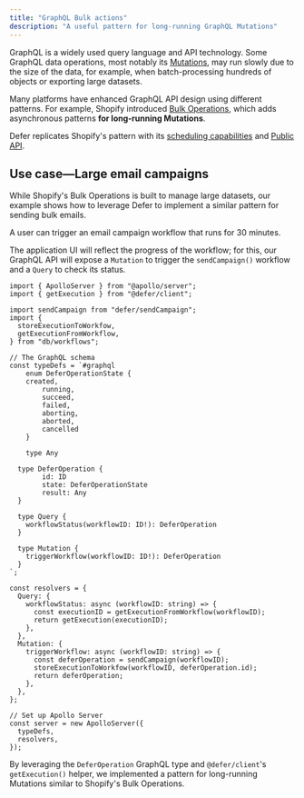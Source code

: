 ```yaml
---
title: "GraphQL Bulk actions"
description: "A useful pattern for long-running GraphQL Mutations"
---
```


GraphQL is a widely used query language and API technology. Some GraphQL data
operations, most notably its [Mutations](https://graphql.org/learn/queries/),
may run slowly due to the size of the data, for example, when batch-processing
hundreds of objects or exporting large datasets.

Many platforms have enhanced GraphQL API design using different patterns. For
example, Shopify introduced
[Bulk Operations](https://shopify.dev/docs/api/usage/bulk-operations/queries),
which adds asynchronous patterns **for long-running Mutations**.

Defer replicates Shopify's pattern with its
[scheduling capabilities](https://docs.defer.run/introduction) and
[Public API](https://docs.defer.run/references/defer-client/get-execution).

## Use case—Large email campaigns

While Shopify's Bulk Operations is built to manage large datasets, our example
shows how to leverage Defer to implement a similar pattern for sending bulk
emails.

A user can trigger an email campaign workflow that runs for 30 minutes.

The application UI will reflect the progress of the workflow; for this, our
GraphQL API will expose a `Mutation` to trigger the `sendCampaign()` workflow
and a `Query` to check its status.

```tsx src/api.ts
import { ApolloServer } from "@apollo/server";
import { getExecution } from "@defer/client";

import sendCampaign from "defer/sendCampaign";
import {
  storeExecutionToWorkfow,
  getExecutionFromWorkflow,
} from "db/workflows";

// The GraphQL schema
const typeDefs = `#graphql
	enum DeferOperationState {
    created,
		running,
		succeed,
		failed,
		aborting,
		aborted,
		cancelled
	}

	type Any

  type DeferOperation {
		id: ID
		state: DeferOperationState
		result: Any
  }

  type Query {
    workflowStatus(workflowID: ID!): DeferOperation
  }

  type Mutation {
    triggerWorkflow(workflowID: ID!): DeferOperation
  }
`;

const resolvers = {
  Query: {
    workflowStatus: async (workflowID: string) => {
      const executionID = getExecutionFromWorkflow(workflowID);
      return getExecution(executionID);
    },
  },
  Mutation: {
    triggerWorkflow: async (workflowID: string) => {
      const deferOperation = sendCampaign(workflowID);
      storeExecutionToWorkfow(workflowID, deferOperation.id);
      return deferOperation;
    },
  },
};

// Set up Apollo Server
const server = new ApolloServer({
  typeDefs,
  resolvers,
});
```

By leveraging the `DeferOperation` GraphQL type and `@defer/client`'s
`getExecution()` helper, we implemented a pattern for long-running Mutations
similar to Shopify's Bulk Operations.
